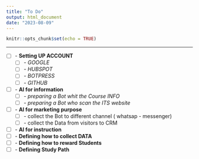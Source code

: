 ```yaml
---
title: "To Do"
output: html_document
date: "2023-08-09"
---
```


```r
knitr::opts_chunk$set(echo = TRUE)
```


****

- [ ] - **Setting UP ACCOUNT**
  - [ ] - *GOOGLE*
  - [ ] - *HUBSPOT*
  - [ ] - *BOTPRESS*
  - [ ] - *GITHUB*
- [ ] - **AI for information**
  - [ ] - *preparing a Bot whit the Course INFO*
  - [ ] - *preparing a Bot who scan the ITS website*
- [ ] - **AI for marketing purpose**
	- [ ] - collect the Bot to different channel ( whatsap - messenger)
	- [ ] - collect the Data from visitors to CRM
- [ ] - **AI for instruction**
- [ ] - **Defining how to collect DATA**
- [ ] - **Defining how to reward Students**
- [ ] - **Defining Study Path**

